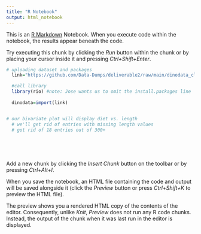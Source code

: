 ```yaml
---
title: "R Notebook"
output: html_notebook
---
```


This is an [R Markdown](http://rmarkdown.rstudio.com) Notebook. When you execute code within the notebook, the results appear beneath the code. 

Try executing this chunk by clicking the *Run* button within the chunk or by placing your cursor inside it and pressing *Ctrl+Shift+Enter*. 

```r
# uploading dataset and packages
  link="https://github.com/Data-Dumps/deliverable2/raw/main/dinodata_cleaned.xlsx"

  #call library
  library(rio) #note: Jose wants us to omit the install.packages line
  
  dinodata=import(link)


# our bivariate plot will display diet vs. length
  # we'll get rid of entries with missing length values
  # got rid of 18 entries out of 300+
  
  
  
  
```

Add a new chunk by clicking the *Insert Chunk* button on the toolbar or by pressing *Ctrl+Alt+I*.

When you save the notebook, an HTML file containing the code and output will be saved alongside it (click the *Preview* button or press *Ctrl+Shift+K* to preview the HTML file).

The preview shows you a rendered HTML copy of the contents of the editor. Consequently, unlike *Knit*, *Preview* does not run any R code chunks. Instead, the output of the chunk when it was last run in the editor is displayed.
